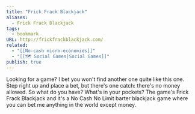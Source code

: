 ```yaml
---
title: "Frick Frack Blackjack"
aliases:
  - Frick Frack Blackjack
tags:
  - bookmark
URL: http://frickfrackblackjack.com/
related:
  - "[[No-cash micro-economies]]"
  - "[[🗺️ Social Games|Social Games]]"
publish: true
---
```




Looking for a game? I bet you won't find another one quite like this one. Step right up and place a bet, but there's one catch: there's no money allowed. So what do you have? What's in your pockets? The game's Frick Frack Blackjack and it's a No Cash No Limit barter blackjack game where you can bet me anything in the world except money.
